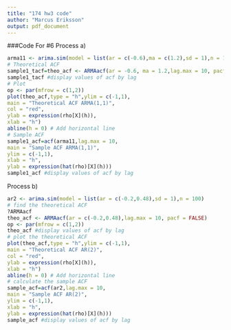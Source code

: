 ---
title: "174 hw3 code"
author: "Marcus Eriksson"
output: pdf_document
---

###Code For #6
Process a)

```{r}
arma11 <- arima.sim(model = list(ar = c(-0.6),ma = c(1.2),sd = 1),n = 100)
# Theoretical ACF
sample1_tacf=theo_acf <- ARMAacf(ar = -0.6, ma = 1.2,lag.max = 10, pacf = FALSE)
sample1_tacf #display values of acf by lag 
# Plot
op <- par(mfrow = c(1,2))
plot(theo_acf,type = "h",ylim = c(-1,1),
main = "Theoretical ACF ARMA(1,1)",
col = "red",
ylab = expression(rho[X](h)),
xlab = "h")
abline(h = 0) # Add horizontal line 
# Sample ACF
sample1_acf=acf(arma11,lag.max = 10,
main = "Sample ACF ARMA(1,1)",
ylim = c(-1,1),
xlab = "h",
ylab = expression(hat(rho)[X](h)))
sample1_acf #display values of acf by lag
```

Process b)

```{r}
ar2 <- arima.sim(model = list(ar = c(-0.2,0.48),sd = 1),n = 100)
# find the theoretical ACF
?ARMAacf
theo_acf <- ARMAacf(ar = c(-0.2,0.48),lag.max = 10, pacf = FALSE)
op <- par(mfrow = c(1,2))
theo_acf #display values of acf by lag
# plot the theoretical ACF
plot(theo_acf,type = "h",ylim = c(-1,1),
main = "Theoretical ACF AR(2)",
col = "red",
ylab = expression(rho[X](h)),
xlab = "h")
abline(h = 0) # Add horizontal line
# calculate the sample ACF
sample_acf=acf(ar2,lag.max = 10,
main = "Sample ACF AR(2)",
ylim = c(-1,1),
xlab = "h",
ylab = expression(hat(rho)[X](h)))
sample_acf #display values of acf by lag
```

